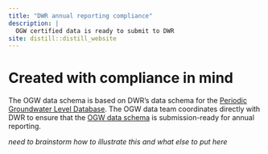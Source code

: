 ```yaml
---
title: "DWR annual reporting compliance"
description: |
  OGW certified data is ready to submit to DWR
site: distill::distill_website
---
```


# Created with compliance in mind

The OGW data schema is based on DWR's data schema for the [Periodic Groundwater Level Database](https://data.cnra.ca.gov/dataset/periodic-groundwater-level-measurements). The OGW data team coordinates directly with DWR to ensure that the [OGW data schema](data-schema.html) is submission-ready for annual reporting.  

*need to brainstorm how to illustrate this and what else to put here*